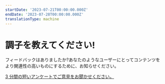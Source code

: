 ```yaml
---
startDate: '2023-07-21T00:00:00.000Z'
endDate: '2023-07-28T00:00:00.000Z'
translationType: machine
---
```


# 調子を教えてください!

フィードバックはありましたか?あなたのようなユーザーにとってコンテンツをより関連性の高いものにするために、お知らせください。

[3 分間の短いアンケートでご意見をお聞かせください。](https://docs.google.com/forms/d/e/1FAIpQLSfOXaw1-YKkDRMUoLSpmHEo1y2NJa9BSCbM47k3Hw9h9NZi3g/viewform?usp=sf_link)